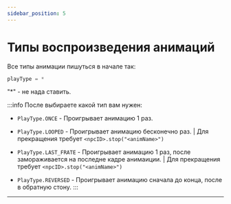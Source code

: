 ```yaml
---
sidebar_position: 5
---
```


# Типы воспроизведения анимаций

Все типы анимации пишуться в начале так:

```jsx
playType = *
```

"*" - не нада ставить.

:::info После выбираете какой тип вам нужен:

- `PlayType.ONCE` - Проигрывает анимацию 1 раз.

- `PlayType.LOOPED` - Проигрывает анимацию бесконечно раз. | Для прекращения требует `<npcID>.stop("<animName>")`

- `PlayType.LAST_FRATE` - Проигрывает анимацию 1 раз, после замораживается на последне кадре анимаиции. | Для прекращения требует `<npcID>.stop("<animName>")`

- `PlayType.REVERSED` - Проигрывает анимацию сначала до конца, после в обратную стону.
:::

---